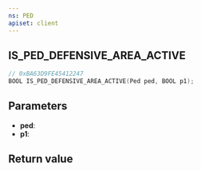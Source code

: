 ```yaml
---
ns: PED
apiset: client
---
```

## IS_PED_DEFENSIVE_AREA_ACTIVE

```c
// 0xBA63D9FE45412247
BOOL IS_PED_DEFENSIVE_AREA_ACTIVE(Ped ped, BOOL p1);
```


## Parameters
* **ped**:
* **p1**:

## Return value